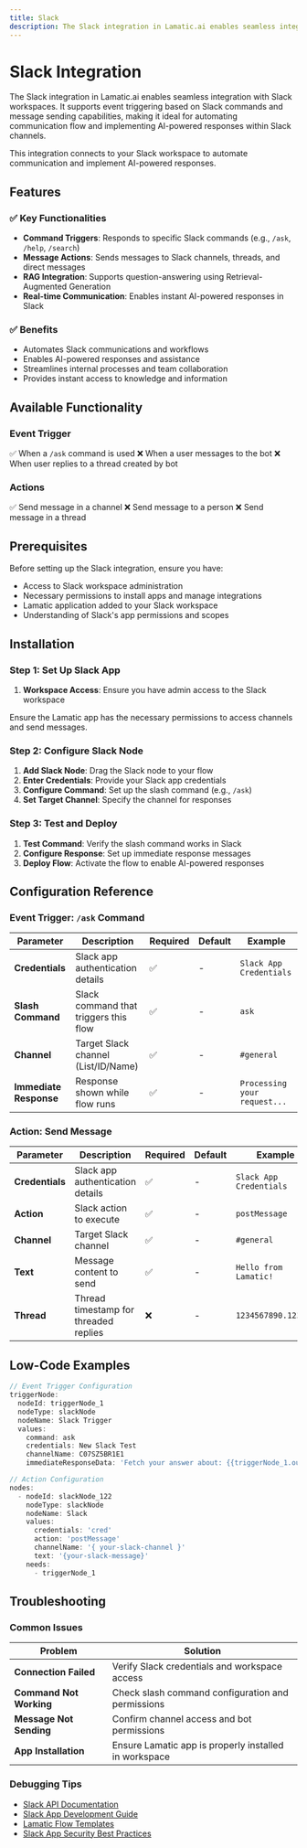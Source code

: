 ```yaml
---
title: Slack
description: The Slack integration in Lamatic.ai enables seamless integration with Slack workspaces. It supports event triggering based on Slack commands and message sending capabilities, making it ideal for automating communication flow and implementing AI-powered responses within Slack channels.
---
```


# Slack Integration

The Slack integration in Lamatic.ai enables seamless integration with Slack workspaces. It supports event triggering based on Slack commands and message sending capabilities, making it ideal for automating communication flow and implementing AI-powered responses within Slack channels.

<Callout type="info">
This integration connects to your Slack workspace to automate communication and implement AI-powered responses.
</Callout>

## Features

### ✅ Key Functionalities

- **Command Triggers**: Responds to specific Slack commands (e.g., `/ask`, `/help`, `/search`)
- **Message Actions**: Sends messages to Slack channels, threads, and direct messages
- **RAG Integration**: Supports question-answering using Retrieval-Augmented Generation
- **Real-time Communication**: Enables instant AI-powered responses in Slack

### ✅ Benefits

- Automates Slack communications and workflows
- Enables AI-powered responses and assistance
- Streamlines internal processes and team collaboration
- Provides instant access to knowledge and information

## Available Functionality

### Event Trigger
✅ When a `/ask` command is used
❌ When a user messages to the bot
❌ When user replies to a thread created by bot

### Actions
✅ Send message in a channel
❌ Send message to a person
❌ Send message in a thread


## Prerequisites

Before setting up the Slack integration, ensure you have:

- Access to Slack workspace administration
- Necessary permissions to install apps and manage integrations
- Lamatic application added to your Slack workspace
- Understanding of Slack's app permissions and scopes

## Installation

### Step 1: Set Up Slack App

1. **Workspace Access**: Ensure you have admin access to the Slack workspace

<Callout type="warning">
Ensure the Lamatic app has the necessary permissions to access channels and send messages.
</Callout>

### Step 2: Configure Slack Node

1. **Add Slack Node**: Drag the Slack node to your flow
2. **Enter Credentials**: Provide your Slack app credentials
3. **Configure Command**: Set up the slash command (e.g., `/ask`)
4. **Set Target Channel**: Specify the channel for responses

### Step 3: Test and Deploy

1. **Test Command**: Verify the slash command works in Slack
2. **Configure Response**: Set up immediate response messages
3. **Deploy Flow**: Activate the flow to enable AI-powered responses

## Configuration Reference

### Event Trigger: `/ask` Command

| **Parameter**                    | **Description**                                                                                              | **Required** | **Default** | **Example**                                     |
| -------------------------------- | ------------------------------------------------------------------------------------------------------------ | ------------ | ----------- | ----------------------------------------------- |
| **Credentials**                  | Slack app authentication details                                                                             | ✅           | -           | `Slack App Credentials`                         |
| **Slash Command**                | Slack command that triggers this flow                                                                        | ✅           | -           | `ask`                                           |
| **Channel**                      | Target Slack channel (List/ID/Name)                                                                          | ✅           | -           | `#general`                                      |
| **Immediate Response**           | Response shown while flow runs                                                                               | ✅           | -           | `Processing your request...`                    |

### Action: Send Message

| **Parameter**                    | **Description**                                                                                              | **Required** | **Default** | **Example**                                     |
| -------------------------------- | ------------------------------------------------------------------------------------------------------------ | ------------ | ----------- | ----------------------------------------------- |
| **Credentials**                  | Slack app authentication details                                                                             | ✅           | -           | `Slack App Credentials`                         |
| **Action**                       | Slack action to execute                                                                                      | ✅           | -           | `postMessage`                                   |
| **Channel**                      | Target Slack channel                                                                                         | ✅           | -           | `#general`                                      |
| **Text**                         | Message content to send                                                                                      | ✅           | -           | `Hello from Lamatic!`                           |
| **Thread**                       | Thread timestamp for threaded replies                                                                        | ❌           | -           | `1234567890.123456`                             |



## Low-Code Examples

```js
// Event Trigger Configuration
triggerNode:
  nodeId: triggerNode_1
  nodeType: slackNode
  nodeName: Slack Trigger
  values:
    command: ask
    credentials: New Slack Test
    channelName: C07SZ5BR1E1
    immediateResponseData: 'Fetch your answer about: {{triggerNode_1.output.user_name}}'

// Action Configuration
nodes:
  - nodeId: slackNode_122
    nodeType: slackNode
    nodeName: Slack
    values:
      credentials: 'cred'
      action: 'postMessage'
      channelName: '{ your-slack-channel }'
      text: '{your-slack-message}'
    needs:
      - triggerNode_1
```

## Troubleshooting

### Common Issues

| **Problem**                | **Solution**                                                                                  |
|---------------------------|----------------------------------------------------------------------------------------------|
| **Connection Failed**      | Verify Slack credentials and workspace access                                                |
| **Command Not Working**    | Check slash command configuration and permissions                                            |
| **Message Not Sending**    | Confirm channel access and bot permissions                                                   |
| **App Installation**       | Ensure Lamatic app is properly installed in workspace                                        |

### Debugging Tips

- [Slack API Documentation](https://api.slack.com/)
- [Slack App Development Guide](https://api.slack.com/start)
- [Lamatic Flow Templates](https://hub.lamatic.ai/templates)
- [Slack App Security Best Practices](https://api.slack.com/security)